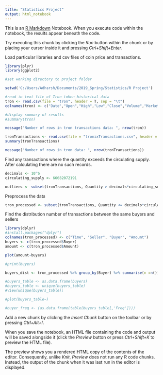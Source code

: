 ---
title: "Statistics Project"
output: html_notebook
---

This is an [R Markdown](http://rmarkdown.rstudio.com) Notebook. When you execute code within the notebook, the results appear beneath the code. 

Try executing this chunk by clicking the *Run* button within the chunk or by placing your cursor inside it and pressing *Ctrl+Shift+Enter*. 




Load particular libraries and csv files of coin price and transactions.
```{r}
library(plyr)
library(ggplot2)

#set working directory to project folder

setwd('C:/Users/Adharsh/Documents/2019_Spring/Statistics/R Project')

#read in text file of Tron token historical data
tron <- read.csv(file = "tron", header = T, sep = "\t")
colnames(tron) <- c("Date","Open","High","Low","Close","Volume","Market Cap") 

#display summary of results
#summary(tron)

message("Number of rows in tron transactions data: ", nrow(tron))

tronTransactions <- read.csv(file = "tronixTransactions.csv", header = T)
summary(tronTransactions)

message("Number of rows in tron data: ", nrow(tronTransactions))
```
Find any transactions where the quantity exceeds the circulating supply.
After calculating there are no such records.
```{r}
decimals <- 10^6
circulating_supply <- 66682072191

outliers <- subset(tronTransactions, Quantity > decimals*circulating_supply)

```

Preprocess the data
```{r}
tron_processed <- subset(tronTransactions, Quantity <= decimals*circulating_supply)
```


Find the distribution number of transactions between the same buyers and sellers
```{r}
library(dplyr)
#install.packages("dplyr")
colnames(tron_processed) <- c("Time", "Seller", "Buyer", "Amount")
buyers <- c(tron_processed$Buyer)
amount <- c(tron_processed$Amount)

plot(amount~buyers)

#print(buyers)

buyers_dist <- tron_processed %>% group_by(Buyer) %>% summarise(n =n()) %>% ungroup

#buyers_table <- as.data.frame(buyers)
#buyers_table <- unique(buyers_table)
#View(unique(buyers_table))

#plot(buyers_table~)

#buyer_freq <- (as.data.frame(table(buyers_table[,'Freq'])))
```

Add a new chunk by clicking the *Insert Chunk* button on the toolbar or by pressing *Ctrl+Alt+I*.

When you save the notebook, an HTML file containing the code and output will be saved alongside it (click the *Preview* button or press *Ctrl+Shift+K* to preview the HTML file).

The preview shows you a rendered HTML copy of the contents of the editor. Consequently, unlike *Knit*, *Preview* does not run any R code chunks. Instead, the output of the chunk when it was last run in the editor is displayed.
